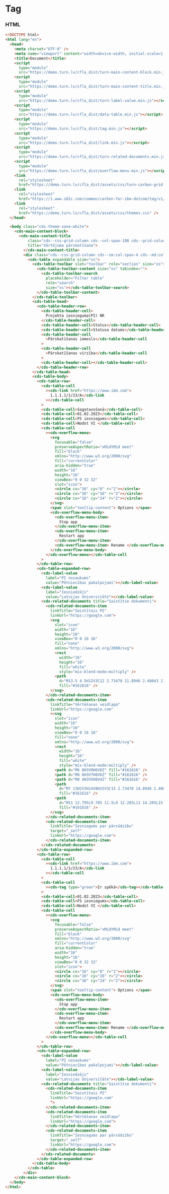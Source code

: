 
# Tag

### HTML

```html
<!DOCTYPE html>
<html lang="en">
  <head>
    <meta charset="UTF-8" />
    <meta name="viewport" content="width=device-width, initial-scale=1.0" />
    <title>Document</title>
    <script
      type="module"
      src="https://demo.turn.lv/cfla_dist/turn-main-content-block.min.js"></script>
    <script
      type="module"
      src="https://demo.turn.lv/cfla_dist/turn-main-content-title.min.js"></script>
    <script
      type="module"
      src="https://demo.turn.lv/cfla_dist/turn-label-value.min.js"></script>
    <script
      type="module"
      src="https://demo.turn.lv/cfla_dist/data-table.min.js"></script>
    <script
      type="module"
      src="https://demo.turn.lv/cfla_dist/tag.min.js"></script>
    <script
      type="module"
      src="https://demo.turn.lv/cfla_dist/link.min.js"></script>
    <script
      type="module"
      src="https://demo.turn.lv/cfla_dist/turn-related-documents.min.js"></script>
    <script
      type="module"
      src="https://demo.turn.lv/cfla_dist/overflow-menu.min.js"></script>
    <link
      rel="stylesheet"
      href="https://demo.turn.lv/cfla_dist/assets/css/turn-carbon-grid.css" />
    <link
      rel="stylesheet"
      href="https://1.www.s81c.com/common/carbon-for-ibm-dotcom/tag/v1/latest/plex.css" />
    <link
      rel="stylesheet"
      href="https://demo.turn.lv/cfla_dist/assets/css/themes.css" />
  </head>

  <body class="cds-theme-zone-white">
    <cds-main-content-block>
      <cds-main-content-title
          class="cds--css-grid-column cds--col-span-100 cds--grid-column-hang"
          title="Vērtējuma pārskatīšana">
        </cds-main-content-title>
        <div class="cds--css-grid-column cds--sm:col-span-4 cds--md:col-span-8 cds--lg:col-span-10 cds--lg:col-span-16">
          <cds-table expandable size="xs">
            <cds-table-toolbar slot="toolbar" role="section" size="xs">
              <cds-table-toolbar-content size="xs" tabindex="">
                <cds-table-toolbar-search
                  placeholder="Filter table"
                  role="search"
                  size="xs"></cds-table-toolbar-search>
              </cds-table-toolbar-content>
            </cds-table-toolbar>
            <cds-table-head>
              <cds-table-header-row>
                <cds-table-header-cell>
                  Projekta iesnieguma(PI) NR
                </cds-table-header-cell>
                <cds-table-header-cell>Status</cds-table-header-cell>
                <cds-table-header-cell>Statusa datums</cds-table-header-cell>
                <cds-table-header-cell
                  >Pārskatīšanas iemesls</cds-table-header-cell
                >
                <cds-table-header-cell
                  >Pārskatīšanas virzība</cds-table-header-cell
                >
                <cds-table-header-cell></cds-table-header-cell>
              </cds-table-header-row>
            </cds-table-head>
            <cds-table-body>
              <cds-table-row>
                <cds-table-cell
                  ><cds-link href="https://www.ibm.com">
                    1.1.1.1/1/23/A</cds-link
                  ></cds-table-cell
                >
                <cds-table-cell>Sagatavošanā</cds-table-cell>
                <cds-table-cell>01.02.2023</cds-table-cell>
                <cds-table-cell>FS iesniegums</cds-table-cell>
                <cds-table-cell>Nodot VI </cds-table-cell>
                <cds-table-cell
                  ><cds-overflow-menu>
                    <svg
                      focusable="false"
                      preserveAspectRatio="xMidYMid meet"
                      fill="black"
                      xmlns="http://www.w3.org/2000/svg"
                      fill="currentColor"
                      aria-hidden="true"
                      width="16"
                      height="16"
                      viewBox="0 0 32 32"
                      slot="icon">
                      <circle cx="16" cy="8" r="2"></circle>
                      <circle cx="16" cy="16" r="2"></circle>
                      <circle cx="16" cy="24" r="2"></circle>
                    </svg>
                    <span slot="tooltip-content"> Options </span>
                    <cds-overflow-menu-body>
                      <cds-overflow-menu-item>
                        Stop app
                      </cds-overflow-menu-item>
                      <cds-overflow-menu-item>
                        Restart app
                      </cds-overflow-menu-item>
                      <cds-overflow-menu-item> Rename </cds-overflow-menu-item>
                    </cds-overflow-menu-body>
                  </cds-overflow-menu></cds-table-cell
                >
              </cds-table-row>
              <cds-table-expanded-row>
                <cds-label-value
                  label="PI nosaukums"
                  value="Pētniecības pakalpojumi"></cds-label-value>
                <cds-label-value
                  label="Iesniedzējs"
                  value="Latvijas Universitāte"></cds-label-value>
                <cds-related-documents title="Saistītie dokumenti">
                  <cds-related-documents-item
                    linkTitle="Saistītais PI"
                    linkUrl="https://google.com">
                    <svg
                      slot="icon"
                      width="16"
                      height="16"
                      viewBox="0 0 16 16"
                      fill="none"
                      xmlns="http://www.w3.org/2000/svg">
                      <rect
                        width="16"
                        height="16"
                        fill="white"
                        style="mix-blend-mode:multiply" />
                      <path
                        d="M13.5 4.5H12V3C12 2.73478 11.8946 2.48043 11.7071 2.29289C11.5196 2.10536 11.2652 2 11 2H5C4.73478 2 4.48043 2.10536 4.29289 2.29289C4.10536 2.48043 4 2.73478 4 3V4.5H2.5C2.10218 4.5 1.72064 4.65804 1.43934 4.93934C1.15804 5.22064 1 5.60218 1 6V13C1 13.2652 1.10536 13.5196 1.29289 13.7071C1.48043 13.8946 1.73478 14 2 14H14C14.2652 14 14.5196 13.8946 14.7071 13.7071C14.8946 13.5196 15 13.2652 15 13V6C15 5.60218 14.842 5.22064 14.5607 4.93934C14.2794 4.65804 13.8978 4.5 13.5 4.5ZM5 3H11V4.5H5V3ZM14 13H2V8.5H6V11H10V8.5H14V13ZM7 8.5H9V10H7V8.5ZM2 7.5V6C2 5.86739 2.05268 5.74021 2.14645 5.64645C2.24021 5.55268 2.36739 5.5 2.5 5.5H13.5C13.6326 5.5 13.7598 5.55268 13.8536 5.64645C13.9473 5.74021 14 5.86739 14 6V7.5H2Z"
                        fill="#161616" />
                    </svg>
                  </cds-related-documents-item>
                  <cds-related-documents-item
                    linkTitle="Vērtēšanas veidlapa"
                    linkUrl="https://google.com"
                    ><svg
                      slot="icon"
                      width="16"
                      height="16"
                      viewBox="0 0 16 16"
                      fill="none"
                      xmlns="http://www.w3.org/2000/svg">
                      <rect
                        width="16"
                        height="16"
                        fill="white"
                        style="mix-blend-mode:multiply" />
                      <path d="M6 8H3V9H6V8Z" fill="#161616" />
                      <path d="M8 6H3V7H8V6Z" fill="#161616" />
                      <path d="M8 4H3V5H8V4Z" fill="#161616" />
                      <path
                        d="M7 13H2V3H14V8H15V3C15 2.73478 14.8946 2.48043 14.7071 2.29289C14.5196 2.10536 14.2652 2 14 2H2C1.73478 2 1.48043 2.10536 1.29289 2.29289C1.10536 2.48043 1 2.73478 1 3V13C1 13.2652 1.10536 13.5196 1.29289 13.7071C1.48043 13.8946 1.73478 14 2 14H7V13Z"
                        fill="#161616" />
                      <path
                        d="M11 12.795L9.705 11.5L9 12.205L11 14.205L15 10.205L14.295 9.5L11 12.795Z"
                        fill="#161616" />
                    </svg>
                  </cds-related-documents-item>
                  <cds-related-documents-item
                    linkTitle="Iesniegums par pārsūdzību"
                    target="_self"
                    linkUrl="https://google.com">
                  </cds-related-documents-item>
                </cds-related-documents>
              </cds-table-expanded-row>
              <cds-table-row>
                <cds-table-cell
                  ><cds-link href="https://www.ibm.com">
                    1.1.1.1/1/23/A</cds-link
                  ></cds-table-cell
                >
                <cds-table-cell
                  ><cds-tag type="green">Ir spēkā</cds-tag></cds-table-cell
                >
                <cds-table-cell>01.02.2023</cds-table-cell>
                <cds-table-cell>FS iesniegums</cds-table-cell>
                <cds-table-cell>Nodot VI </cds-table-cell>
                <cds-table-cell
                  ><cds-overflow-menu>
                    <svg
                      focusable="false"
                      preserveAspectRatio="xMidYMid meet"
                      fill="black"
                      xmlns="http://www.w3.org/2000/svg"
                      fill="currentColor"
                      aria-hidden="true"
                      width="16"
                      height="16"
                      viewBox="0 0 32 32"
                      slot="icon">
                      <circle cx="16" cy="8" r="2"></circle>
                      <circle cx="16" cy="16" r="2"></circle>
                      <circle cx="16" cy="24" r="2"></circle>
                    </svg>
                    <span slot="tooltip-content"> Options </span>
                    <cds-overflow-menu-body>
                      <cds-overflow-menu-item>
                        Stop app
                      </cds-overflow-menu-item>
                      <cds-overflow-menu-item>
                        Restart app
                      </cds-overflow-menu-item>
                      <cds-overflow-menu-item> Rename </cds-overflow-menu-item>
                    </cds-overflow-menu-body>
                  </cds-overflow-menu></cds-table-cell
                >
              </cds-table-row>
              <cds-table-expanded-row>
                <cds-label-value
                  label="PI nosaukums"
                  value="Pētniecības pakalpojumi"></cds-label-value>
                <cds-label-value
                  label="Iesniedzējs"
                  value="Latvijas Universitāte"></cds-label-value>
                <cds-related-documents title="Saistītie dokumenti">
                  <cds-related-documents-item
                    linkTitle="Saistītais PI"
                    linkUrl="https://google.com"
                    ">
                  </cds-related-documents-item>
                  <cds-related-documents-item
                    linkTitle="Vērtēšanas veidlapa"
                    linkUrl="https://google.com">
                  </cds-related-documents-item>
                  <cds-related-documents-item
                    linkTitle="Iesniegums par pārsūdzību"
                    target="_self"
                    linkUrl="https://google.com">
                  </cds-related-documents-item>
                </cds-related-documents>
              </cds-table-expanded-row>
            </cds-table-body>
          </cds-table>
        </div>
    </cds-main-content-block>
  </body>
</html>
```
